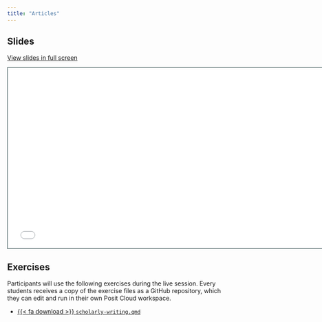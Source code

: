 ```yaml
---
title: "Articles"
---
```


## Slides

[View slides in full screen](1-4-scholarly-writing.html)

```{=html}
<iframe class="slide-deck" src="1-4-scholarly-writing.html" height="420" width="747" style="border: 1px solid #123233;"></iframe>
```

## Exercises


Participants will use the following exercises during the live session. Every students receives a copy of the exercise files as a GitHub repository, which they can edit and run in their own Posit Cloud workspace. 

-   <a href="https://raw.githubusercontent.com/ost-hs23/exercises/main/scholarly-writing.qmd">{{< fa download >}} `scholarly-writing.qmd`</i></a>
